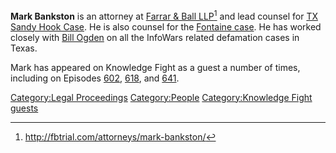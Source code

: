 {{Stub}}
'''Mark Bankston''' is an attorney at [http://fbtrial.com/ Farrar & Ball LLP]<ref>http://fbtrial.com/attorneys/mark-bankston/</ref> and lead counsel for [[Texas Sandy Hook Lawsuit (Heslin v. Jones)|TX Sandy Hook Case]]. He is also counsel for the [[Texas Parkland Shooting Lawsuit (Fontaine v. Jones)|Fontaine case]]. He has worked closely with [[Bill Ogden]] on all the InfoWars related defamation cases in Texas.

Mark has appeared on Knowledge Fight as a guest a number of times, including on Episodes [[602: Sandy Hook Response|602]], [[618: November 15, 2021|618]], and [[641: Formulaic Objections Part 4|641]].

[[Category:Legal Proceedings]]
[[Category:People]]
[[Category:Knowledge Fight guests]]